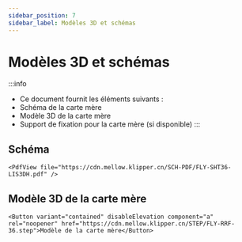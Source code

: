 ```yaml
---
sidebar_position: 7
sidebar_label: Modèles 3D et schémas
---
```


# Modèles 3D et schémas


:::info
* Ce document fournit les éléments suivants :
* Schéma de la carte mère
* Modèle 3D de la carte mère
* Support de fixation pour la carte mère (si disponible)
:::

## Schéma

    <PdfView file="https://cdn.mellow.klipper.cn/SCH-PDF/FLY-SHT36-LIS3DH.pdf" />


## Modèle 3D de la carte mère

    <Button variant="contained" disableElevation component="a" rel="noopener" href="https://cdn.mellow.klipper.cn/STEP/FLY-RRF-36.step">Modèle de la carte mère</Button>
